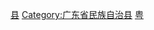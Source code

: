 {{catmore|连南瑶族自治县}}
[[Category:清远区县市|县]]
[[Category:广东省民族自治县|Category:广东省民族自治县]]
[[Category:中国瑶族自治县|粤]]